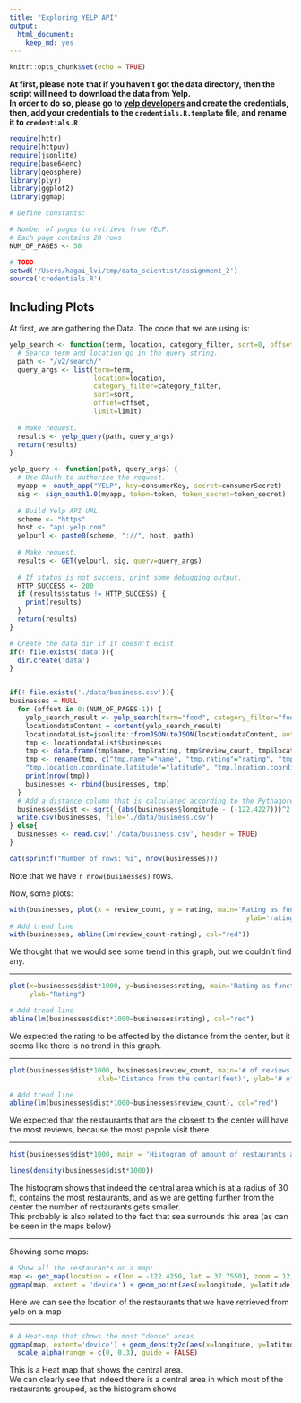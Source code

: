 ```yaml
---
title: "Exploring YELP API"
output: 
  html_document: 
    keep_md: yes
---
```


```r
knitr::opts_chunk$set(echo = TRUE)
```
**At first, please note that if you haven't got the data directory, then the script will need to download the data from Yelp.  
In order to do so, please go to [yelp developers](https://www.yelp.com/developers/manage_api_keys) and create the credentials,
then, add your credentials to the `credentials.R.template` file, and rename it to `credentials.R`**  



```r
require(httr)
require(httpuv)
require(jsonlite)
require(base64enc)
library(geosphere)
library(plyr)
library(ggplot2)
library(ggmap)
```

```r
# Define constants:

# Number of pages to retrieve from YELP.
# Each page contains 20 rows
NUM_OF_PAGES <- 50
```

```r
# TODO
setwd('/Users/hagai_lvi/tmp/data_scientist/assignment_2')
source('credentials.R')
```
## Including Plots

At first, we are gathering the Data. The code that we are using is:

```r
yelp_search <- function(term, location, category_filter, sort=0, offset=0, limit=20) {
  # Search term and location go in the query string.
  path <- "/v2/search/"
  query_args <- list(term=term,
                     location=location,
                     category_filter=category_filter,
                     sort=sort,
                     offset=offset,
                     limit=limit)
  
  # Make request.
  results <- yelp_query(path, query_args)
  return(results)
}

yelp_query <- function(path, query_args) {
  # Use OAuth to authorize the request.
  myapp <- oauth_app("YELP", key=consumerKey, secret=consumerSecret)
  sig <- sign_oauth1.0(myapp, token=token, token_secret=token_secret)
  
  # Build Yelp API URL.
  scheme <- "https"
  host <- "api.yelp.com"
  yelpurl <- paste0(scheme, "://", host, path)
  
  # Make request.
  results <- GET(yelpurl, sig, query=query_args)
  
  # If status is not success, print some debugging output.
  HTTP_SUCCESS <- 200
  if (results$status != HTTP_SUCCESS) {
    print(results)
  }
  return(results)
}

# Create the data dir if it doesn't exist
if(! file.exists('data')){
  dir.create('data')
}


if(! file.exists('./data/business.csv')){
businesses = NULL
  for (offset in 0:(NUM_OF_PAGES-1)) {
    yelp_search_result <- yelp_search(term="food", category_filter="food", location="San Francisco, CA", sort=0, offset = offset*20)
    locationdataContent = content(yelp_search_result)
    locationdataList=jsonlite::fromJSON(toJSON(locationdataContent, auto_unbox = TRUE))
    tmp <- locationdataList$businesses
    tmp <- data.frame(tmp$name, tmp$rating, tmp$review_count, tmp$location$coordinate$latitude, tmp$location$coordinate$longitude)
    tmp <- rename(tmp, c("tmp.name"="name", "tmp.rating"="rating", "tmp.review_count"="review_count",
    "tmp.location.coordinate.latitude"="latitude", "tmp.location.coordinate.longitude"="longitude"))
    print(nrow(tmp))
    businesses <- rbind(businesses, tmp)
  }
  # Add a distance column that is calculated according to the Pythagorean theorem
  businesses$dist <- sqrt( (abs(businesses$longitude - (-122.4227)))^2 + (abs(businesses$latitude - (37.7770)))^2 )
  write.csv(businesses, file='./data/business.csv')
} else{
  businesses <- read.csv('./data/business.csv', header = TRUE)
}

cat(sprintf("Number of rows: %i", nrow(businesses)))
```
Note that we have `r nrow(businesses)` rows.  


Now, some plots:  

```r
with(businesses, plot(x = review_count, y = rating, main='Rating as function of # of reviews', xlab= '# of reviews',
                                                           ylab='rating'))
# Add trend line
with(businesses, abline(lm(review_count~rating), col="red"))
```
  
We thought that we would see some trend in this graph, but we couldn't find any.  

-----------------

```r
plot(x=businesses$dist*1000, y=businesses$rating, main='Rating as function of distance from the center', xlab="Distance from the center(feet)",
     ylab="Rating")

# Add trend line
abline(lm(businesses$dist*1000~businesses$rating), col="red")
```  
  
We expected the rating to be affected by the distance from the center, but it seems like there is no trend in this graph.

------------

```r
plot(businesses$dist*1000, businesses$review_count, main='# of reviews as a function of distance from the center',
                      xlab='Distance from the center(feet)', ylab='# of reviews')

# Add trend line
abline(lm(businesses$dist*1000~businesses$review_count), col="red")
```
  
We expected that the restaurants that are the closest to the center will have the most reviews, because the most pepole visit there.

--------------------

```r
hist(businesses$dist*1000, main = 'Histogram of amount of restaurants as\na function of distance from the center', xlab = 'Distance(feet)')

lines(density(businesses$dist*1000))
```
  
The histogram shows that indeed the central area which is at a radius of 30 ft, contains the most restaurants, and as we are getting further from
the center the number of restaurants gets smaller.  
This probably is also related to the fact that sea surrounds this area (as can be seen in the maps below)

-----------

Showing some maps:
```r
# Show all the restaurants on a map:
map <- get_map(location = c(lon = -122.4250, lat = 37.7550), zoom = 12, maptype = "hybrid", scale = 2)
ggmap(map, extent = 'device') + geom_point(aes(x=longitude, y=latitude), data=businesses)
```
  
Here we can see the location of the restaurants that we have retrieved from yelp on a map

----
```r
# A Heat-map that shows the most "dense" areas
ggmap(map, extent='device') + geom_density2d(aes(x=longitude, y=latitude), data = businesses) + stat_density2d(data=businesses,aes(x=longitude, y=latitude, fill = ..level.., alpha = ..level..), size = 0.01, bins = 16, geom = "polygon") + scale_fill_gradient(low = "green", high = "red") + 
  scale_alpha(range = c(0, 0.3), guide = FALSE)

```
  
This is a Heat map that shows the central area.  
We can clearly see that indeed there is a central area in which most of the restaurants grouped, as the histogram shows